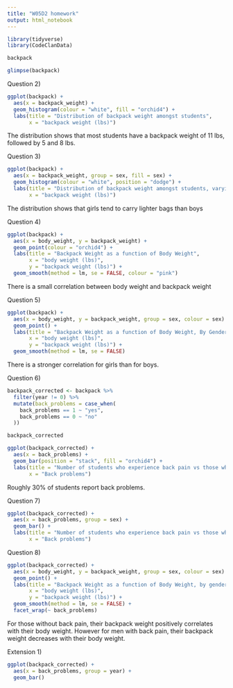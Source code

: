 ```yaml
---
title: "W05D2 homework"
output: html_notebook
---
```


```r
library(tidyverse)
library(CodeClanData)

backpack
```

```r
glimpse(backpack)
```

Question 2)
```r
ggplot(backpack) +
  aes(x = backpack_weight) +
  geom_histogram(colour = "white", fill = "orchid4") +
  labs(title = "Distribution of backpack weight amongst students",
       x = "backpack weight (lbs)")
```
The distribution shows that most students have a backpack weight of 11 lbs, followed by 5 and 8 lbs.

Question 3)

```r
ggplot(backpack) +
  aes(x = backpack_weight, group = sex, fill = sex) +
  geom_histogram(colour = "white", position = "dodge") +
  labs(title = "Distribution of backpack weight amongst students, varying by sex",
       x = "backpack weight (lbs)")
```
The distribution shows that girls tend to carry lighter bags than boys

Question 4)
```r
ggplot(backpack) +
  aes(x = body_weight, y = backpack_weight) +
  geom_point(colour = "orchid4") +
  labs(title = "Backpack Weight as a function of Body Weight",
       x = "body weight (lbs)",
       y = "backpack weight (lbs)") +
  geom_smooth(method = lm, se = FALSE, colour = "pink")
```
There is a small correlation between body weight and backpack weight

Question 5)

```r
ggplot(backpack) +
  aes(x = body_weight, y = backpack_weight, group = sex, colour = sex) +
  geom_point() +
  labs(title = "Backpack Weight as a function of Body Weight, By Gender",
       x = "body weight (lbs)",
       y = "backpack weight (lbs)") +
  geom_smooth(method = lm, se = FALSE)
```
There is a stronger correlation for girls than for boys.

Question 6)

```r
backpack_corrected <- backpack %>% 
  filter(year != 0) %>% 
  mutate(back_problems = case_when(
    back_problems == 1 ~ "yes",
    back_problems == 0 ~ "no"
  ))

backpack_corrected
```

```r
ggplot(backpack_corrected) +
  aes(x = back_problems) +
  geom_bar(position = "stack", fill = "orchid4") +
  labs(title = "Number of students who experience back pain vs those who don't",
       x = "Back problems")
```
Roughly 30% of students report back problems.

Question 7)

```r
ggplot(backpack_corrected) +
  aes(x = back_problems, group = sex) +
  geom_bar() +
  labs(title = "Number of students who experience back pain vs those who don't",
       x = "Back problems")
```

Question 8)

```r
ggplot(backpack_corrected) +
  aes(x = body_weight, y = backpack_weight, group = sex, colour = sex) +
  geom_point() +
  labs(title = "Backpack Weight as a function of Body Weight, by gender and reported back pain",
       x = "body weight (lbs)",
       y = "backpack weight (lbs)") +
  geom_smooth(method = lm, se = FALSE) +
  facet_wrap(~ back_problems)
```
For those without back pain, their backpack weight positively correlates with their body weight. However for men with back pain, their backpack weight decreases with their body weight.

Extension 1)

```r
ggplot(backpack_corrected) +
  aes(x = back_problems, group = year) +
  geom_bar()
```





